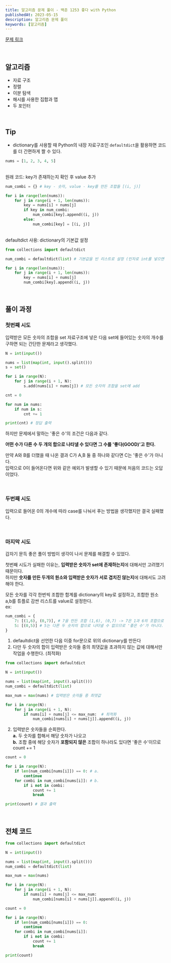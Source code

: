 ```yaml
---
title: 알고리즘 문제 풀이 - 백준 1253 좋다 with Python
publishedAt: 2023-05-15
description: 알고리즘 문제 풀이
keywords: [알고리즘]
---
```


[문제 링크](https://www.acmicpc.net/problem/1253)

<br />

## 알고리즘

>

- 자료 구조
- 정렬
- 이분 탐색
- 해시를 사용한 집합과 맵
- 두 포인터

<br />

## Tip

>

- dictionary를 사용할 때 Python의 내장 자료구조인 `defaultdict`을 활용하면 코드를 더 간편하게 짤 수 있다.

```python
nums = [1, 2, 3, 4, 5]
```

<br />
원래 코드: key가 존재하는지 확인 후 value 추가

```python
num_combi = {} # key - 숫자, value - key를 만든 조합들 [(i, j)]

for i in range(len(nums)):
    for j in range(i + 1, len(nums)):
        key = nums[i] + nums[j]
        if key in num_combi:
            num_combi[key].append((i, j))
        else:
            num_combi[key] = [(i, j)]
```

<br />
defaultdict 사용: dictionary의 기본값 설정

```python
from collections import defaultdict

num_combi = defaultdict(list) # 기본값을 빈 리스트로 설정 (인자로 int를 넣으면 기본값이 0으로 설정된다)

for i in range(len(nums)):
    for j in range(i + 1, len(nums)):
        key = nums[i] + nums[j]
        num_combi[key].append((i, j))
```

<br />

## 풀이 과정

### 첫번째 시도

입력받은 모든 숫자의 조합을 set 자료구조에 넣은 다음 set에 들어있는 숫자의 개수를 구하면 되는 간단한 문제라고 생각했다.

```python
N = int(input())

nums = list(map(int, input().split()))
s = set()

for i in range(N):
    for j in range(i + 1, N):
        s.add(nums[i] + nums[j]) # 모든 숫자의 조합을 set에 add

cnt = 0

for num in nums:
    if num in s:
        cnt += 1

print(cnt) # 정답 출력
```

하지만 문제에서 말하는 '좋은 수'의 조건은 다음과 같다.

**어떤 수가 다른 수 두 개의 합으로 나타낼 수 있다면 그 수를 '좋다(GOOD)'고 한다.**

만약 A와 B를 더했을 때 나온 결과 C가 A,B 둘 중 하나와 같다면 C는 '좋은 수'가 아니다.<br />
입력으로 0이 들어온다면 위와 같은 예외가 발생할 수 있기 때문에 처음의 코드는 오답이었다.

<br />

### 두번째 시도

입력으로 들어온 0의 개수에 따라 case를 나눠서 푸는 방법을 생각했지만 결국 실패했다.

<br />

### 마지막 시도

갑자기 문득 좋은 풀이 방법이 생각이 나서 문제를 해결할 수 있었다.

첫번째 시도가 실패한 이유는, **입력받은 숫자가 set에 존재하는지**에 대해서만 고려했기 때문이다.<br/>
하지만 **숫자를 만든 두개의 원소와 입력받은 숫자가 서로 겹치진 않는지**에 대해서도 고려해야 한다.

모든 숫자를 각각 한번씩 조합한 합계를 dictionary의 key로 설정하고, 조합한 원소 a,b를 튜플로 감싼 리스트를 value로 설정한다.<br/>
ex:

```python
num_combi = {
    7: [(1,6), (0,7)], # 7을 만든 조합 (1,6), (0,7) -> 7은 1과 6의 조합으로 만들 수 있으므로 '좋은 수'이다.
    5: [(0,5)] # 5는 다른 두 숫자의 합으로 나타낼 수 없으므로 '좋은 수'가 아니다.
}
```

1. defaultdict을 선언한 다음 이중 for문으로 위의 dictionary를 만든다
2. 다만 두 숫자의 합이 입력받은 숫자들 중의 최댓값을 초과하지 않는 값에 대해서만 작업을 수행한다. (최적화)

```python
from collections import defaultdict

N = int(input())

nums = list(map(int, input().split()))
num_combi = defaultdict(list)

max_num = max(nums) # 입력받은 숫자들 중 최댓값

for i in range(N):
    for j in range(i + 1, N):
        if nums[i] + nums[j] <= max_num:  # 최적화
            num_combi[nums[i] + nums[j]].append((i, j))
```

2. 입력받은 숫자들을 순회한다.<br/>
   **a.** 두 숫자를 합해서 해당 숫자가 나오고 <br/>
   **b.** 조합 중에 해당 숫자가 **포함되지 않은** 조합이 하나라도 있다면 '좋은 수'이므로 count += 1

```python
count = 0

for i in range(N):
    if len(num_combi[nums[i]]) == 0: # a.
        continue
    for combi in num_combi[nums[i]]: # b.
        if i not in combi:
            count += 1
            break

print(count) # 결과 출력
```

<br />

## 전체 코드

```python
from collections import defaultdict

N = int(input())

nums = list(map(int, input().split()))
num_combi = defaultdict(list)

max_num = max(nums)

for i in range(N):
    for j in range(i + 1, N):
        if nums[i] + nums[j] <= max_num:
            num_combi[nums[i] + nums[j]].append((i, j))

count = 0

for i in range(N):
    if len(num_combi[nums[i]]) == 0:
        continue
    for combi in num_combi[nums[i]]:
        if i not in combi:
            count += 1
            break

print(count)
```
